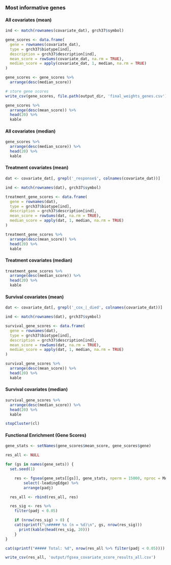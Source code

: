 ### Most informative genes

#### All covariates (mean)

```r
ind <- match(rownames(covariate_dat), grch37$symbol)

gene_scores <- data.frame(
  gene = rownames(covariate_dat),
  type = grch37$biotype[ind],
  description = grch37$description[ind],
  mean_score = rowSums(covariate_dat, na.rm = TRUE),
  median_score = apply(covariate_dat, 1, median, na.rm = TRUE)
)

gene_scores <- gene_scores %>%
  arrange(desc(median_score))

# store gene scores
write_csv(gene_scores, file.path(output_dir, 'final_weights_genes.csv'))

gene_scores %>% 
  arrange(desc(mean_score)) %>%
  head(20) %>%
  kable
```

#### All covariates (median)

```r
gene_scores %>% 
  arrange(desc(median_score)) %>%
  head(20) %>%
  kable
```

#### Treatment covariates (mean)

```r
dat <- covariate_dat[, grepl('_response$', colnames(covariate_dat))]

ind <- match(rownames(dat), grch37$symbol)

treatment_gene_scores <- data.frame(
  gene = rownames(dat),
  type = grch37$biotype[ind],
  description = grch37$description[ind],
  mean_score = rowSums(dat, na.rm = TRUE),
  median_score = apply(dat, 1, median, na.rm = TRUE)
)

treatment_gene_scores %>% 
  arrange(desc(mean_score)) %>%
  head(20) %>%
  kable
```

#### Treatment covariates (median)

```r
treatment_gene_scores %>% 
  arrange(desc(median_score)) %>%
  head(20) %>%
  kable
```

#### Survival covariates (mean)

```r
dat <- covariate_dat[, grepl('_cox_|_died', colnames(covariate_dat))]

ind <- match(rownames(dat), grch37$symbol)

survival_gene_scores <- data.frame(
  gene = rownames(dat),
  type = grch37$biotype[ind],
  description = grch37$description[ind],
  mean_score = rowSums(dat, na.rm = TRUE),
  median_score = apply(dat, 1, median, na.rm = TRUE)
)

survival_gene_scores %>% 
  arrange(desc(mean_score)) %>%
  head(20) %>%
  kable
```

#### Survival covariates (median)

```r
survival_gene_scores %>% 
  arrange(desc(median_score)) %>%
  head(20) %>%
  kable
```

```r
stopCluster(cl)
```

#### Functional Enrichment (Gene Scores)

```r
gene_stats <- setNames(gene_scores$mean_score, gene_scores$gene)

res_all <- NULL

for (gs in names(gene_sets)) {
  set.seed(1)

	res <- fgsea(gene_sets[[gs]], gene_stats, nperm = 15000, nproc = MAX_THREADS) %>%
		select(-leadingEdge) %>%
		arrange(padj)

  res_all <- rbind(res_all, res)

  res_sig <- res %>%
    filter(padj < 0.05)

	if (nrow(res_sig) > 0) {
    cat(sprintf("\n##### %s (n = %d)\n", gs, nrow(res_sig)))
	  print(kable(head(res_sig, 20)))
	}
}

cat(sprintf("##### Total: %d", nrow(res_all %>% filter(padj < 0.05))))

write_csv(res_all, 'output/fgsea_covariate_score_results_all.csv')
```
